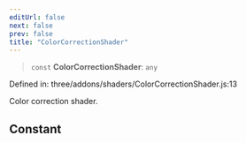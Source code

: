```yaml
---
editUrl: false
next: false
prev: false
title: "ColorCorrectionShader"
---
```


> `const` **ColorCorrectionShader**: `any`

Defined in: three/addons/shaders/ColorCorrectionShader.js:13

Color correction shader.

## Constant

